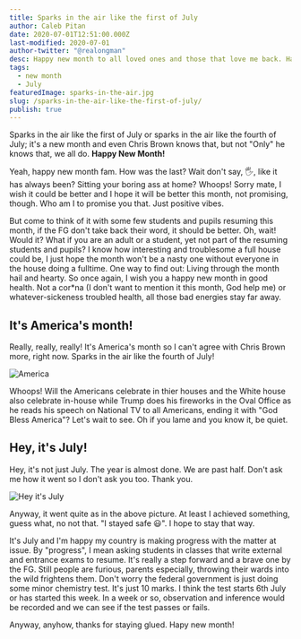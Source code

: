 ```yaml
---
title: Sparks in the air like the first of July
author: Caleb Pitan
date: 2020-07-01T12:51:00.000Z
last-modified: 2020-07-01
author-twitter: "@realongman"
desc: Happy new month to all loved ones and those that love me back. Happy new month to all anyway.
tags:
  - new month
  - July
featuredImage: sparks-in-the-air.jpg
slug: /sparks-in-the-air-like-the-first-of-july/
publish: true
---
```


Sparks in the air like the first of July or sparks in the air like the fourth of July; it's a new month and even Chris Brown knows that, but not "Only" he knows that, we all do. **Happy New Month!**

Yeah, happy new month fam. How was the last? Wait don't say, 🖐, like it has always been? Sitting your boring ass at home? Whoops! Sorry mate, I wish it could be better and I hope it will be better this month, not promising, though. Who am I to promise you that. Just positive vibes. 

But come to think of it with some few students and pupils resuming this month, if the FG don't take back their word, it should be better. Oh, wait! Would it? What if you are an adult or a student, yet not part of the resuming students and pupils? I know how interesting and troublesome a full house could be, I just hope the month won't be a nasty one without everyone in the house doing a fulltime. One way to find out: Living through the month hail and hearty. So once again, I wish you a happy new month in good health. Not a cor*na (I don't want to mention it this month, God help me) or whatever-sickeness troubled health, all those bad energies stay far away.

## It's America's month!

Really, really, really! It's America's month so I can't agree with Chris Brown more, right now. Sparks in the air like the fourth of July!

![America](jacob-morrison--RO2DFPl7wE-unsplash.jpg)

Whoops! Will the Americans celebrate in thier houses and the White house also celebrate in-house while Trump does his fireworks in the Oval Office as he reads his speech on National TV to all Americans, ending it with "God Bless America"? Let's wait to see. Oh if you lame and you know it, be quiet.

## Hey, it's July!

Hey, it's not just July. The year is almost done. We are past half. Don't ask me how it went so I don't ask you too. Thank you.

![Hey it's July](hey-its-july.jpg)

Anyway, it went quite as in the above picture. At least I achieved something, guess what, no not that. "I stayed safe 😃". I hope to stay that way.

It's July and I'm happy my country is making progress with the matter at issue. By "progress", I mean asking students in classes that write external and entrance exams to resume. It's really a step forward and a brave one by the FG. Still people are furious, parents especially, throwing their wards into the wild frightens them. Don't worry the federal government is just doing some minor chemistry test. It's just 10 marks. I think the test starts 6th July or has started this week. In a week or so, observation and inference would be recorded and we can see if the test passes or fails.  

Anyway, anyhow, thanks for staying glued. Hapy new month!

